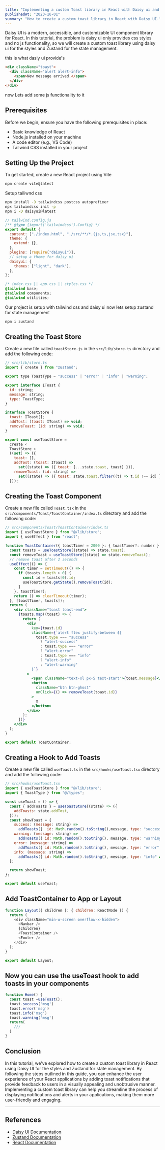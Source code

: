 ```yaml
---
title: "Implementing a custom Toast library in React with Daisy ui and Zustand"
publishedAt: "2023-10-01"
summary: "How to create a custom toast library in React with Daisy UI."
---
```


Daisy UI is a modern, accessible, and customizable UI component library for React. In this tutorial,
the problem is daisy ui only provides css styles and no js functionality, so we will create a custom toast library using daisy ui for the styles and Zustand for the state management.

this is what dasiy ui provide's

```html
<div className="toast">
  <div className="alert alert-info">
    <span>New message arrived.</span>
  </div>
</div>
```

now Lets add some js functionality to it

## Prerequisites

Before we begin, ensure you have the following prerequisites in place:

- Basic knowledge of React
- Node.js installed on your machine
- A code editor (e.g., VS Code)
- Tailwind CSS installed in your project

## Setting Up the Project

To get started, create a new React project using Vite

```bash
npm create vite@latest
```

Setup tailiwnd css

```bash
npm install -D tailwindcss postcss autoprefixer
npx tailwindcss init -p
npm i -D daisyui@latest
```

```js
// tailwind.config.js
/** @type {import('tailwindcss').Config} */
export default {
  content: ["./index.html", "./src/**/*.{js,ts,jsx,tsx}"],
  theme: {
    extend: {},
  },
  plugins: [require("daisyui")],
  // setup a theme for daisy ui
  daisyui: {
    themes: ["light", "dark"],
  },
};
```

```css
/* index.css || app.css || styles.css */
@tailwind base;
@tailwind components;
@tailwind utilities;
```

Our project is setup with tailwind css and daisy ui
now lets setup zustand for state management

```bash
npm i zustand
```

## Creating the Toast Store

Create a new file called `toastStore.js` in the `src/lib/store.ts` directory and add the following code:

```js
// src/lib/store.ts
import { create } from "zustand";

export type ToastType = "success" | "error" | "info" | "warning";

export interface IToast {
  id: string;
  message: string;
  type: ToastType;
}

interface ToastStore {
  toast: IToast[];
  addTost: (toast: IToast) => void;
  removeToast: (id: string) => void;
}

export const useToastStore =
  create <
  ToastStore >
  ((set) => ({
    toast: [],
    addTost: (toast: IToast) =>
      set((state) => ({ toast: [...state.toast, toast] })),
    removeToast: (id: string) =>
      set((state) => ({ toast: state.toast.filter((t) => t.id !== id) })),
  }));
```

## Creating the Toast Component

Create a new file called `Toast.tsx` in the `src/components/Toast/ToastContainer/index.ts` directory and add the following code:

```jsx
// src/components/Toast/ToastContainer/index.ts
import { useToastStore } from "@/lib/store";
import { useEffect } from "react";

function ToastContainer({ toastTimer = 2000 }: { toastTimer?: number }) {
  const toasts = useToastStore((state) => state.toast);
  const removeToast = useToastStore((state) => state.removeToast);
  // remove toast after 2 seconds
  useEffect(() => {
    const timer = setTimeout(() => {
      if (toasts.length > 0) {
        const id = toasts[0].id;
        useToastStore.getState().removeToast(id);
      }
    }, toastTimer);
    return () => clearTimeout(timer);
  }, [toastTimer, toasts]);
  return (
    <div className="toast toast-end">
      {toasts.map((toast) => {
        return (
          <div
            key={toast.id}
            className={`alert flex justify-between ${
              toast.type === "success"
                ? "alert-success"
                : toast.type === "error"
                ? "alert-error"
                : toast.type === "info"
                ? "alert-info"
                : "alert-warning"
            }`}
          >
            <span className="text-xl px-5 text-start">{toast.message}</span>
            <button
              className="btn btn-ghost"
              onClick={() => removeToast(toast.id)}
            >
              X
            </button>
          </div>
        );
      })}
    </div>
  );
}

export default ToastContainer;
```

## Creating a Hook to Add Toasts

Create a new file called `useToast.ts` in the `src/hooks/useToast.tsx` directory and add the following code:

```jsx
// src/hooks/useToast.tsx
import { useToastStore } from "@/lib/store";
import { ToastType } from "@/types";

const useToast = () => {
  const { addToasts } = useToastStore((state) => ({
    addToasts: state.addTost,
  }));
  const showToast = {
    success: (message: string) =>
      addToasts({  id: Math.random().toString(),message, type: "success" as ToastType}),
    warning: (message: string) =>
      addToasts({ id: Math.random().toString(), message, type: "warning" as ToastType}),
    error: (message: string) =>
      addToasts({ id: Math.random().toString(), message, type: "error" as ToastType}),
    info: (message: string) =>
      addToasts({ id: Math.random().toString(), message, type: "info" as ToastType}),
  };

  return showToast;
};

export default useToast;

```

## Add ToastContainer to App or Layout

```js
function Layout({ children }: { children: ReactNode }) {
  return (
    <div className="min-w-screen overflow-x-hidden">
      <Navbar />
      {children}
      <ToastContainer />
      <Footer />
    </div>
  );
}

export default Layout;
```

## Now you can use the useToast hook to add toasts in your components

```jsx
function Home() {
  const toast =useToast();
  toast.success('msg')
  toast.error('msg')
  toast.info('msg')
  toast.warning('msg')
  return(
    ///
  )
}
```

## Conclusion

In this tutorial, we've explored how to create a custom toast library in React using Daisy UI for the styles and Zustand for state management. By following the steps outlined in this guide, you can enhance the user experience of your React applications by adding toast notifications that provide feedback to users in a visually appealing and unobtrusive manner. Implementing a custom toast library can help you streamline the process of displaying notifications and alerts in your applications, making them more user-friendly and engaging.

---

## References

- [Daisy UI Documentation](https://daisyui.com/)
- [Zustand Documentation](https://zustand.surge.sh/)
- [React Documentation](https://reactjs.org/)

